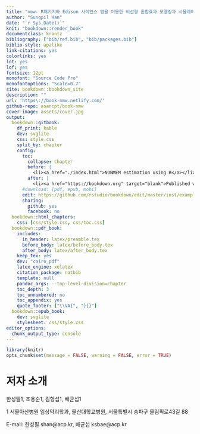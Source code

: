 ```yaml
---
title: "nmw: R패키지와 Edison 사이언스 앱을 이용한 비선형 혼합효과 모델링과 시뮬레이션"
author: "Sungpil Han"
date: "`r Sys.Date()`"
knit: "bookdown::render_book"
documentclass: krantz
bibliography: ["bib/ref.bib", "bib/packages.bib"]
biblio-style: apalike
link-citations: yes
colorlinks: yes
lot: yes
lof: yes
fontsize: 12pt
monofont: "Source Code Pro"
monofontoptions: "Scale=0.7"
site: bookdown::bookdown_site
description: ""
url: 'https\://book-nmw.netlify.com/'
github-repo: asancpt/book-nmw
cover-image: assets/cover.jpg
output:
  bookdown::gitbook:
    df_print: kable
    dev: svglite
    css: style.css
    split_by: chapter
    config:
      toc:
        collapse: chapter
        before: |
          <li><a href="./index.html">NONMEM estimation using R</a></li>
        after: |
          <li><a href="https://bookdown.org" target="blank">Published with bookdown</a></li>
      #download: [pdf, epub, mobi]
      edit: https://github.com/rstudio/bookdown/edit/master/inst/examples/%s
      sharing:
        github: yes
        facebook: no
  bookdown::html_chapters:
    css: [css/style.css, css/toc.css]
  bookdown::pdf_book:
    includes:
      in_header: latex/preamble.tex
      before_body: latex/before_body.tex
      after_body: latex/after_body.tex
    keep_tex: yes
    dev: "cairo_pdf"
    latex_engine: xelatex
    citation_package: natbib
    template: null
    pandoc_args: --top-level-division=chapter
    toc_depth: 3
    toc_unnumbered: no
    toc_appendix: yes
    quote_footer: ["\\VA{", "}{}"]
  bookdown::epub_book:
    dev: svglite
    stylesheet: css/style.css
editor_options: 
  chunk_output_type: console
---
```


```r
library(knitr)
opts_chunk$set(message = FALSE, warning = FALSE, error = TRUE)
```


# 저자 소개 {-}

한성필1, 조용순1, 김형섭1, 배균섭1

1 서울아산병원 임상약리학과, 울산대학교병원, 서울특별시 송파구 올림픽로43길 88

E-mail: 한성필 shan@acp.kr, 배균섭 ksbae@acp.kr

